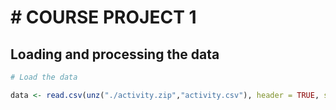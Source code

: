 # COURSE PROJECT 1
==================



## Loading and processing the data

```r
# Load the data

data <- read.csv(unz("./activity.zip","activity.csv"), header = TRUE, sep = ",")

```

## 

